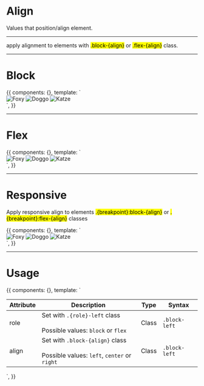 
<Meta title='Utilities|Align' />


# Align

Values that position/align element.

<hr/>

apply alignment to elements with <mark>.block-{align}</mark> or <mark>.flex-{align}</mark> class.

<hr/>

# Block

<Preview>
  <Story name='Block'>
    {{
      components: {},
      template: `<div>
        <img class="image block-left" src="https://orangecss.com/images/thumbnails/square/fox-square.jpg" alt="Foxy" />
        <img class="image block-center" src="https://orangecss.com/images/thumbnails/square/dog-square.jpg" alt="Doggo" />
        <img class="image block-right" src="https://orangecss.com/images/thumbnails/square/cat-square.jpg" alt="Katze" />
      </div>`,
    }}
  </Story>
</Preview>

<hr/>


# Flex

<Preview>
  <Story name='Flex'>
    {{
      components: {},
      template: `<div>
        <img class="image flex-left" src="https://orangecss.com/images/thumbnails/square/fox-square.jpg" alt="Foxy" />
        <img class="image flex-center" src="https://orangecss.com/images/thumbnails/square/dog-square.jpg" alt="Doggo" />
        <img class="image flex-right" src="https://orangecss.com/images/thumbnails/square/cat-square.jpg" alt="Katze" />
      </div>`,
    }}
  </Story>
</Preview>


<hr/>


# Responsive

Apply responsive align to elements <mark>.{breakpoint}:block-{align}</mark> or <mark>.{breakpoint}:flex-{align}</mark> classes

<Preview>
  <Story name='Responsive'>
    {{
      components: {},
      template: `<div>
        <img class="image block-left lg:block-center" src="https://orangecss.com/images/thumbnails/square/fox-square.jpg" alt="Foxy" />
        <img class="image flex-center lg:flex-right" src="https://orangecss.com/images/thumbnails/square/dog-square.jpg" alt="Doggo" />
        <img class="image flex-right lg:flex-left" src="https://orangecss.com/images/thumbnails/square/cat-square.jpg" alt="Katze" />
      </div>`,
    }}
  </Story>
</Preview>

<hr/>


# Usage 

<Story name='Usage'>
  {{
    components: {},
    template: `<table class="table table--compact table--celled">
      <thead>
        <tr>
          <th>Attribute</th>
          <th>Description</th>
          <th>Type</th>
          <th>Syntax</th>
        </tr>
      </thead>
      <tbody>
        <tr>
          <td>role</td>
          <td>
            Set with <code>.{role}-left</code> class <br/><br />
            Possible values: <code>block</code> or <code>flex</code>
          </td>
          <td>Class</td>
          <td><code>.block-left</code></td>
        </tr>
        <tr>
          <td>align</td>
          <td>
            Set with <code>.block-{align}</code> class <br/><br />
            Possible values: <code>left</code>, <code>center</code> or <code>right</code>
          </td>
          <td>Class</td>
          <td><code>.block-left</code></td>
        </tr>
      </tbody>
    </table>`,
  }}
</Story>

